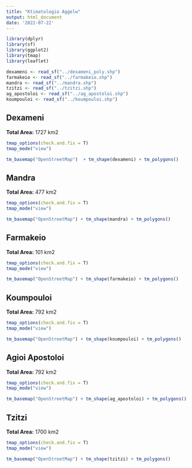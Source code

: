 ```yaml
---
title: "Ktimatologio Aggelw"
output: html_document
date: '2022-07-22'
---
```


```r
library(dplyr)
library(sf)
library(ggplot2)
library(tmap)
library(leaflet)
```


```r
dexameni <- read_sf("../dexameni_poly.shp")
farmakeio <- read_sf("../farmakeio.shp")
mandra <- read_sf("../mandra.shp")
tzitzi <- read_sf("../tzitzi.shp")
ag_apostoloi <- read_sf("../ag_apostoloi.shp")
koumpouloi <- read_sf("../koumpouloi.shp")

```

## Dexameni

**Total Area:** 1727 km2
```r

tmap_options(check.and.fix = T)
tmap_mode("view")

tm_basemap("OpenStreetMap")  + tm_shape(dexameni) + tm_polygons()
```

## Mandra

**Total Area:** 477 km2
```r

tmap_options(check.and.fix = T)
tmap_mode("view")

tm_basemap("OpenStreetMap") + tm_shape(mandra) + tm_polygons()
```

## Farmakeio

**Total Area:** 101 km2
```r

tmap_options(check.and.fix = T)
tmap_mode("view")

tm_basemap("OpenStreetMap") + tm_shape(farmakeio) + tm_polygons()
```

## Koumpouloi

**Total Area:** 792 km2
```r

tmap_options(check.and.fix = T)
tmap_mode("view")

tm_basemap("OpenStreetMap") + tm_shape(koumpouloi) + tm_polygons()
```

## Agioi Apostoloi

**Total Area:** 792 km2
```r

tmap_options(check.and.fix = T)
tmap_mode("view")

tm_basemap("OpenStreetMap") + tm_shape(ag_apostoloi) + tm_polygons()
```

## Tzitzi

**Total Area:** 1700 km2
```r

tmap_options(check.and.fix = T)
tmap_mode("view")

tm_basemap("OpenStreetMap") + tm_shape(tzitzi) + tm_polygons()
```
